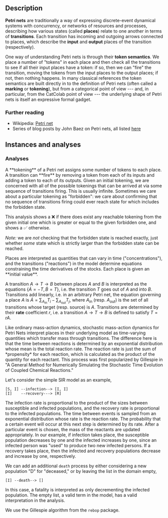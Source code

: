 
## Description

**Petri nets** are traditionally a way of expressing discrete-event dynamical systems with concurrency, or networks of resources and processes, describing how various states (called **places**) relate to one another in terms of **transitions**.
Each transition has incoming and outgoing arrows connected to places, which describe the **input** and **output** places of the transition (respectively).

One way of understanding Petri nets is through their **token semantics**.
We place a number of "tokens" in each place and then check all the transitions to see if all their input places have a token: if so, then we can "fire" the transition, moving the tokens from the input places to the output places; if not, then nothing happens.
In many classical references the token semantics are built directly in to the definition of Petri nets (often called a **marking** or **tokening**), but from a categorical point of view --- and, in particular, from the CatColab point of view --- the underlying shape of Petri nets is itself an expressive formal gadget.


### Further reading

- Wikipedia: [Petri net](https://en.wikipedia.org/wiki/Petri_net)
- Series of blog posts by John Baez on Petri nets, all listed
  [here](https://johncarlosbaez.wordpress.com/?s=petri)


## Instances and analyses

### Analyses

<HelpAnalysisById theory={props.theory} analysisId="diagram"/>

<HelpAnalysisById theory={props.theory} analysisId="subreachability">
A **tokening** of a Petri net assigns some number of tokens to each place. A transition can **fire** by removing a token from each of its inputs and adding a token to each of its outputs. Given an initial tokening, we are concerned with all of the possible tokenings that can be arrived at via some sequence of transitions firing. This is usually infinite. Sometimes we care about a particular tokening as "forbidden": we care about confirming that no sequence of transitions firing could ever reach state for which includes the forbidden state.

This analysis shows a ❌ if there does exist any reachable tokening from the given initial one which is greater or equal to the given forbidden one, and shows a ✅ otherwise.

*Note:* we are *not* checking that the forbidden state is reached exactly, just whether *some* state which is strictly larger than the forbidden state can be reached.
</HelpAnalysisById>

<HelpAnalysisById theory={props.theory} analysisId="mass-action">
Places are interpreted as quantities that can vary in time ("concentrations"), and the transitions ("reactions") in the model determine equations constraining the time derivatives of the stocks.
Each place is given an **initial value**.

A transition $A\to T\to B$ between places $A$ and $B$ is interpreted as the equations $\{\dot{A}=-T,\dot{B}=T\}$, i.e. the transition $T$ goes out of $A$ and into $B$.
Transitions add linearly, i.e. in an arbitrary Petri net, the equation governing a place $A$ is $\dot{A}=\sum_{A_\text{in}}T_i - \sum_{A_\text{out}}T_j$, where $A_\text{in}$ (resp. $A_\text{out}$) is the set of all transitions whose target (resp. source) is $A$.
Transitions are determined by their **rate** coefficient $r$, i.e. a transition $A\to T\to B$ is defined to satisfy $T=rA$.
</HelpAnalysisById>

<HelpAnalysisById theory={props.theory} analysisId="stochastic-mass-action">
Like ordinary mass-action dynamics, stochastic mass-action dynamics for Petri Nets interpret places in their underlying model as time-varying quantities which transfer mass through transitions. The difference here is that the time between reactions is determined by an exponential distribution whose mean is the total reaction rate. The reaction rate is just the sum of *propensity* for each reaction, which is calculated as the product of the quantity for each reactant. This process was first popularized by Gillespie in "A General Method for Numerically Simulating the Stochastic Time Evolution of Coupled Chemical Reactions." 

Let's consider the simple SIR model as an example,
```
[S, I] --infection--> [I, I]
[I]    --recovery---> [R]
```
The infection rate is proportional to the product of the sizes between susceptible and infected populations, and the recovery rate is proportional to the infected populations. The time between events is sampled from an exponential distribution whose rate is the reaction rate. The probability that a certain event will occur at this next step is determined by its rate. After a particular event is chosen, the mass of the reactants are updated appropriately. In our example, if infection takes place, the susceptible population decreases by one and the infected increases by one, since an infected person was "used" to produce two new infected persons. If a recovery takes place, then the infected and recovery populations decrease and increase by one, respectively.

We can add an additional `death` process by either considering a new population "D" for "deceased," or by leaving the list in the domain empty,
```
[I] --death--> []
```
In this case, a fatality is interpreted as only decrementing the infected population. The empty list, a valid term in the model, has a valid interpretation in the analysis.

We use the Gillespie algorithm from the `rebop` package. 

</HelpAnalysisById>
